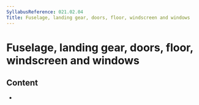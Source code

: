 ```yaml
---
SyllabusReference: 021.02.04
Title: Fuselage, landing gear, doors, floor, windscreen and windows
---
```


# Fuselage, landing gear, doors, floor, windscreen and windows

## Content

- <Link href="021.02.04.01" />
